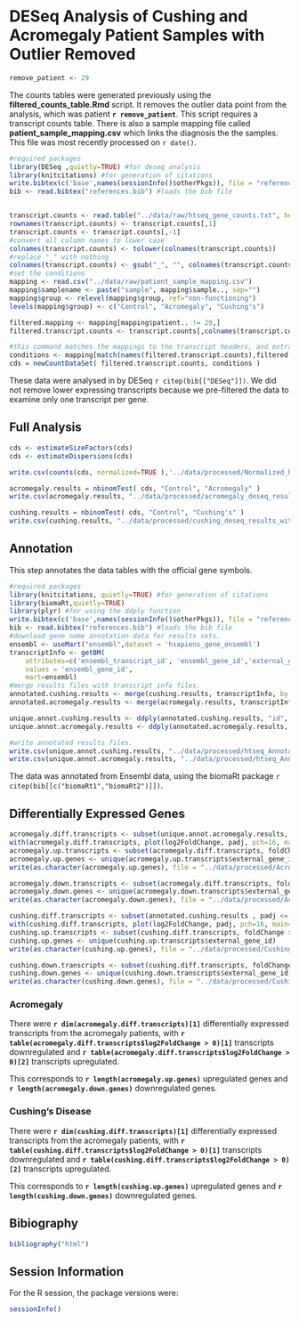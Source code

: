 DESeq Analysis of Cushing and Acromegaly Patient Samples with Outlier Removed
===============================================================================

```r
remove_patient <- 29
```

The counts tables were generated previously using the **filtered_counts_table.Rmd** script.  It removes the outlier data point from the analysis, which was patient **`r remove_patient`**.
This script requires a transcript counts table.  There is also a sample mapping file called **patient_sample_mapping.csv** which links the diagnosis the the samples.  This file was most recently processed on ```r date()```.

```r
#required packages
library(DESeq ,quietly=TRUE) #for deseq analysis
library(knitcitations) #for generation of citations
write.bibtex(c('base',names(sessionInfo()$otherPkgs)), file = "references.bib", append=T, create_key=F) #writes references to bibtex file
bib <- read.bibtex("references.bib") #loads the bib file


transcript.counts <- read.table("../data/raw/htseq_gene_counts.txt", header=TRUE)
rownames(transcript.counts) <- transcript.counts[,1]
transcript.counts <- transcript.counts[,-1]
#convert all column names to lower case
colnames(transcript.counts) <- tolower(colnames(transcript.counts))
#replace "_" with nothing 
colnames(transcript.counts) <- gsub("_", "", colnames(transcript.counts))
#set the conditions
mapping <- read.csv("../data/raw/patient_sample_mapping.csv")
mapping$samplename <- paste("sample", mapping$sample.., sep="")
mapping$group <- relevel(mapping$group, ref="non-functioning")
levels(mapping$group) <- c("Control", "Acromegaly", "Cushing's")

filtered.mapping <- mapping[mapping$patient.. != 29,]
filtered.transcript.counts <- transcript.counts[,colnames(transcript.counts) != mapping[mapping$patient.. == 29,]$samplename]
```

```r
#this command matches the mappings to the transcript headers, and extracts the conditions
conditions <- mapping[match(names(filtered.transcript.counts),filtered.mapping$samplename),]$group
cds = newCountDataSet( filtered.transcript.counts, conditions )
```

These data were analysed in  by DESeq `r citep(bib[["DESeq"]])`. We did not remove lower expressing transcripts because we pre-filtered the data to examine only one transcript per gene.  

Full Analysis
--------------

```r
cds <- estimateSizeFactors(cds)
cds <- estimateDispersions(cds)

write.csv(counts(cds, normalized=TRUE ),'../data/processed/Normalized_htseq_Counts_Table.csv')

acromegaly.results = nbinomTest( cds, "Control", "Acromegaly" )
write.csv(acromegaly.results, "../data/processed/acromegaly_deseq_results_with_htseq.csv")

cushing.results = nbinomTest( cds, "Control", "Cushing's" )
write.csv(cushing.results, "../data/processed/cushing_deseq_results_with_htseq.csv")
```



Annotation
-------------

This step annotates the data tables with the official gene symbols.

```r
#required packages
library(knitcitations, quietly=TRUE) #for generation of citations
library(biomaRt,quietly=TRUE)
library(plyr) #for using the ddply function
write.bibtex(c('base',names(sessionInfo()$otherPkgs)), file = "references.bib", append=T, create_key=F) #writes references to bibtex file
bib <- read.bibtex("references.bib") #loads the bib file
#download gene name annotation data for results sets.
ensembl <- useMart("ensembl",dataset = 'hsapiens_gene_ensembl')
transcriptInfo <- getBM(
    attributes=c('ensembl_transcript_id', 'ensembl_gene_id','external_gene_id'), 
    values = 'ensembl_gene_id',
    mart=ensembl)
#merge results files with transcript info files.
annotated.cushing.results <- merge(cushing.results, transcriptInfo, by.x="id", by.y="ensembl_gene_id")
annotated.acromegaly.results <- merge(acromegaly.results, transcriptInfo, by.x="id", by.y="ensembl_gene_id")

unique.annot.cushing.results <- ddply(annotated.cushing.results, "id", function(x) head(x,1))
unique.annot.acromegaly.results <- ddply(annotated.acromegaly.results, "id", function(x) head(x,1))

#write annotated results files.
write.csv(unique.annot.cushing.results, "../data/processed/htseq_Annotated DESeq Results - Cushing.csv")
write.csv(unique.annot.acromegaly.results, "../data/processed/htseq_Annotated DESeq Results - Acromegaly.csv")
```

The data was annotated from Ensembl data, using the biomaRt package `r citep(bib[[c("biomaRt1","biomaRt2")]])`.

Differentially Expressed Genes
--------------------------------
```r
acromegaly.diff.transcripts <- subset(unique.annot.acromegaly.results, padj <= 0.05) 
with(acromegaly.diff.transcripts, plot(log2FoldChange, padj, pch=16, main="Differentially Expressed Transcripts in Acromegaly Patients Using htseq counts", xlim=range(0:10), ylim=range(0:1)))
acromegaly.up.transcripts <- subset(acromegaly.diff.transcripts, foldChange > 1)
acromegaly.up.genes <- unique(acromegaly.up.transcripts$external_gene_id)
write(as.character(acromegaly.up.genes), file = "../data/processed/Acromegaly Upregulated Genes_htseq.txt")

acromegaly.down.transcripts <- subset(acromegaly.diff.transcripts, foldChange < 1)
acromegaly.down.genes <- unique(acromegaly.down.transcripts$external_gene_id)
write(as.character(acromegaly.down.genes), file = "../data/processed/Acromegaly Downregulated Genes_htseq.txt")

cushing.diff.transcripts <- subset(annotated.cushing.results , padj <= 0.05) 
with(cushing.diff.transcripts, plot(log2FoldChange, padj, pch=16, main="Differentially Expressed Transcripts in Cushing's Patients using htseq counts"))
cushing.up.transcripts <- subset(cushing.diff.transcripts, foldChange > 1)
cushing.up.genes <- unique(cushing.up.transcripts$external_gene_id)
write(as.character(cushing.up.genes), file = "../data/processed/Cushing Upregulated genes_htseq.txt")

cushing.down.transcripts <- subset(cushing.diff.transcripts, foldChange < 1)
cushing.down.genes <- unique(cushing.down.transcripts$external_gene_id)
write(as.character(cushing.down.genes), file = "../data/processed/Cushing Downregulated Genes_htseq.txt")
```

### Acromegaly

There were **`r dim(acromegaly.diff.transcripts)[1]`** differentially expressed transcripts from the acromegaly patients, with **`r table(acromegaly.diff.transcripts$log2FoldChange > 0)[1]`** transcripts downregulated and **`r table(acromegaly.diff.transcripts$log2FoldChange > 0)[2]`** transcripts upregulated.

This corresponds to **`r length(acromegaly.up.genes)`** upregulated genes and **`r length(acromegaly.down.genes)`** downregulated genes.

### Cushing's Disease

There were **`r dim(cushing.diff.transcripts)[1]`** differentially expressed transcripts from the acromegaly patients, with **`r table(cushing.diff.transcripts$log2FoldChange > 0)[1]`** transcripts downregulated and **`r table(cushing.diff.transcripts$log2FoldChange > 0)[2]`** transcripts upregulated.

This corresponds to **`r length(cushing.up.genes)`** upregulated genes and **`r length(cushing.down.genes)`** downregulated genes.


Bibiography
------------
```r
bibliography("html") 
```

Session Information
-------------------

For the R session, the package versions were:
```r
sessionInfo()
```
